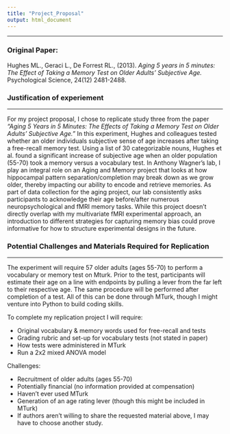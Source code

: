 ```yaml
---
title: "Project_Proposal"
output: html_document
---
```

***
### Original Paper:

Hughes ML., Geraci L., De Forrest RL., (2013). *Aging 5 years in 5 minutes: The Effect of Taking a Memory Test on Older Adults' Subjective Age.* Psychological Science, 24(12) 2481-2488.

###  **Justification of experiement**
***

For my project proposal, I chose to replicate study three from the paper *“Aging 5 Years in 5 Minutes: The Effects of Taking a Memory Test on Older Adults’ Subjective Age.”* In this experiment, Hughes and colleagues tested whether an older individuals subjective sense of age increases after taking a free-recall memory test. Using a list of 30 categorizable nouns, Hughes et al. found a significant increase of subjective age when an older population (55-70) took a memory versus a vocabulary test. In Anthony Wagner’s lab, I play an integral role on an Aging and Memory project that looks at how hippocampal pattern separation/completion may break down as we grow older, thereby impacting our ability to encode and retrieve memories. As part of data collection for the aging project, our lab consistently asks participants to acknowledge their age before/after numerous neuropsychological and fMRI memory tasks. While this project doesn't directly overlap with my multivariate fMRI experimental approach, an introduction to different strategies for capturing memory bias could prove informative for how to structure experimental designs in the future. 


### **Potential Challenges and Materials Required for Replication**
***
The experiment will require 57 older adults (ages 55-70) to perform a vocabulary or memory test on Mturk. Prior to the test, participants will estimate their age on a line with endpoints by pulling a lever from the far left to their respective age. The same procedure will be performed after completion of a test. All of this can be done through MTurk, though I might venture into Python to build coding skills. 

To complete my replication project I will require:

* Original vocabulary & memory words used for free-recall and tests
* Grading rubric and set-up for vocabulary tests (not stated in paper)
* How tests were administered in MTurk
* Run a 2x2 mixed ANOVA model

Challenges:
 
* Recruitment of older adults (ages 55-70)
* Potentially financial (no information provided at compensation)
* Haven't ever used MTurk 
* Generation of an age rating lever (though this might be included in MTurk)
* If authors aren't willing to share the requested material above, I may have to choose another study. 



